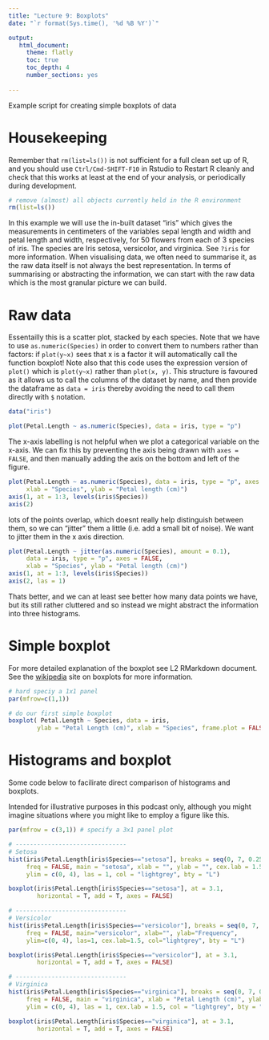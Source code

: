```yaml
---
title: "Lecture 9: Boxplots"
date: "`r format(Sys.time(), '%d %B %Y')`"

output:
   html_document:
     theme: flatly
     toc: true
     toc_depth: 4
     number_sections: yes
     
---
```



Example script for creating simple boxplots of data


# Housekeeping

Remember that `rm(list=ls())` is not sufficient for a full clean set up of R, and you should use `Ctrl/Cmd-SHIFT-F10` in Rstudio to Restart R cleanly and check that this works at least at the end of your analysis, or periodically during development.

```r
# remove (almost) all objects currently held in the R environment
rm(list=ls()) 
```


In this example we will use the in-built dataset "iris" which gives the measurements in centimeters of the variables sepal length and width and petal length and width, respectively, for 50 flowers from each of 3 species of iris. The species are Iris setosa, versicolor, and virginica. See `?iris` for more information. When visualising data, we often need to summarise it, as the raw data itself is not always the best representation. In terms of summarising or abstracting the information, we can start with the raw data which is the most granular picture we can build.

# Raw data

Essentailly this is a scatter plot, stacked by each species. Note that we have to use `as.numeric(Species)` in order to convert them to numbers rather than factors: if `plot(y~x)` sees that x is a factor it will automatically call the function boxplot! Note also that this code uses the expression version of `plot()` which is `plot(y~x)` rather than `plot(x, y)`. This structure is favoured as it allows us to call the columns of the dataset by name, and then provide the dataframe as `data = iris` thereby avoiding the need to call them directly with `$` notation.

```r

data("iris")

plot(Petal.Length ~ as.numeric(Species), data = iris, type = "p")

```

The x-axis labelling is not helpful when we plot a categorical variable on the x-axis. We can fix this by preventing the axis being drawn with `axes = FALSE`, and then manually adding the axis on the bottom and left of the figure.

```r
plot(Petal.Length ~ as.numeric(Species), data = iris, type = "p", axes = FALSE,
     xlab = "Species", ylab = "Petal length (cm)")
axis(1, at = 1:3, levels(iris$Species))
axis(2)

```


lots of the points overlap, which doesnt really help distinguish between them, so we can "jitter" them a little (i.e. add a small bit of noise). We want to jitter them in the x axis direction.

```r
plot(Petal.Length ~ jitter(as.numeric(Species), amount = 0.1), 
     data = iris, type = "p", axes = FALSE, 
     xlab = "Species", ylab = "Petal length (cm)")
axis(1, at = 1:3, levels(iris$Species))
axis(2, las = 1)
```

Thats better, and we can at least see better how many data points we have, but its still rather cluttered and so instead we might abstract the information into three histograms.


# Simple boxplot

For more detailed explanation of the boxplot see L2 RMarkdown document. See the [wikipedia](http://en.wikipedia.org/wiki/Box_plot) site on boxplots for more information.

```r

# hard speciy a 1x1 panel
par(mfrow=c(1,1))

# do our first simple boxplot
boxplot( Petal.Length ~ Species, data = iris,
		ylab = "Petal Length (cm)", xlab = "Species", frame.plot = FALSE)
```

# Histograms and boxplot 

Some code below to facilirate direct comparison of histograms and boxplots.

Intended for illustrative purposes in this podcast only, although you might imagine situations where you might like to employ a figure like this.

```r
par(mfrow = c(3,1)) # specify a 3x1 panel plot

# -------------------------------
# Setosa
hist(iris$Petal.Length[iris$Species=="setosa"], breaks = seq(0, 7, 0.25),
     freq = FALSE, main = "setosa", xlab = "", ylab = "", cex.lab = 1.5, 
     ylim = c(0, 4), las = 1, col = "lightgrey", bty = "L")

boxplot(iris$Petal.Length[iris$Species=="setosa"], at = 3.1, 
        horizontal = T, add = T, axes = FALSE)

# -------------------------------
# Versicolor
hist(iris$Petal.Length[iris$Species=="versicolor"], breaks = seq(0, 7, 0.25),
     freq = FALSE, main="versicolor", xlab="", ylab="Frequency", 
     ylim=c(0, 4), las=1, cex.lab=1.5, col="lightgrey", bty = "L")

boxplot(iris$Petal.Length[iris$Species=="versicolor"], at = 3.1,
        horizontal = T, add = T, axes = FALSE)

# -------------------------------
# Virginica
hist(iris$Petal.Length[iris$Species=="virginica"], breaks = seq(0, 7, 0.25),
     freq = FALSE, main = "virginica", xlab = "Petal Length (cm)", ylab = "", 
     ylim = c(0, 4), las = 1, cex.lab = 1.5, col = "lightgrey", bty = "L")

boxplot(iris$Petal.Length[iris$Species=="virginica"], at = 3.1, 
        horizontal = T, add = T, axes = FALSE)
```



      






